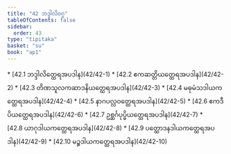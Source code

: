 ```yaml
---
title: "42 ဘဒ္ဒါလိဝဂ္ဂ"
tableOfContents: false
sidebar:
  order: 43
type: "tipitaka"
basket: "su"
book: "ap1"
---
```



<DynamicBreadcrumb />



<TableOfContents book="ap1" section="42">
* [42.1 ဘဒ္ဒါလိတ္ထေရအပဒါန](42/42-1)
* [42.2 ဧကဆတ္တိယတ္ထေရအပဒါန](42/42-2)
* [42.3 တိဏသူလကဆာဒနိယတ္ထေရအပဒါန](42/42-3)
* [42.4 မဓုမံသဒါယကတ္ထေရအပဒါန](42/42-4)
* [42.5 နာဂပလ္လဝတ္ထေရအပဒါန](42/42-5)
* [42.6 ဧကဒီပိယတ္ထေရအပဒါန](42/42-6)
* [42.7 ဥစ္ဆင်္ဂပုပ္ဖိယတ္ထေရအပဒါန](42/42-7)
* [42.8 ယာဂုဒါယကတ္ထေရအပဒါန](42/42-8)
* [42.9 ပတ္ထောဒနဒါယကတ္ထေရအပဒါန](42/42-9)
* [42.10 မဉ္စဒါယကတ္ထေရအပဒါန](42/42-10)
</TableOfContents>